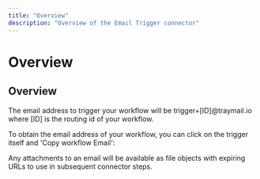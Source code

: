 ```yaml
---
title: "Overview"
description: "Overview of the Email Trigger connector"
---
```


# Overview

## Overview

The email address to trigger your workflow will be trigger+[ID]@traymail.io where [ID] is the routing id of your workflow. 

To obtain the email address of your workflow, you can click on the trigger itself and 'Copy workflow Email':

Any attachments to an email will be available as file objects with expiring URLs to use in subsequent connector steps.
